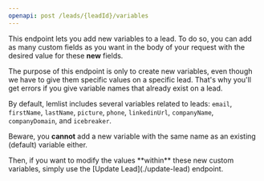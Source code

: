 ```yaml
---
openapi: post /leads/{leadId}/variables
---
```


This endpoint lets you add new variables to a lead. To do so, you can add as many custom fields as you want in the body of your request with the desired value for these **new** fields.

<Warning>
 The purpose of this endpoint is only to create new variables, even though we have to give them specific values on a specific lead. That's why you'll get errors if you give variable names that already exist on a lead.

 By default, lemlist includes several variables related to leads: `email`, `firstName`, `lastName`, `picture`, `phone`, `linkedinUrl`, `companyName`, `companyDomain`, and `icebreaker`.
 
 Beware, you **cannot** add a new variable with the same name as an existing (default) variable either.
</Warning>

<Info>
    Then, if you want to modify the values **within** these new custom variables, simply use the [Update Lead](./update-lead) endpoint.
</Info>